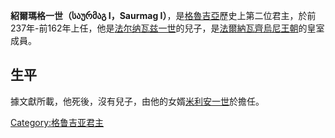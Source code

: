 '''紹爾瑪格一世（საურმაგ I，Saurmag I）'''，是[[格魯吉亞|格魯吉亞]]歷史上第二位君主，於前237年-前162年上任，他是[[法尔纳瓦兹一世|法尔纳瓦兹一世]]的兒子，是[[法爾納瓦齊烏尼王朝|法爾納瓦齊烏尼王朝]]的皇室成員。

== 生平 ==
據文獻所載，他死後，沒有兒子，由他的女婿[[米利安一世|米利安一世]]於擔任。

{{start box}}
{{s-before|[[法尔纳瓦兹一世|法尔纳瓦兹一世]]}}
{{s-title|[[格魯吉亞君主列表|格魯吉亞君主]]|前237年-前162年}}
{{s-after|[[米利安一世|米利安一世]]}}
{{end box}}
{{君王小作品}}

[[Category:格鲁吉亚君主|Category:格鲁吉亚君主]]